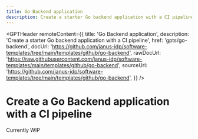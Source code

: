 ```yaml
---
title: Go Backend application
description: Create a starter Go backend application with a CI pipeline
---
```



<GPTHeader
  remoteContent={{
    title: 'Go Backend application',
    description: 'Create a starter Go backend application with a CI pipeline',
    href: 'gpts/go-backend',
    docUrl: 'https://github.com/janus-idp/software-templates/tree/main/templates/github/go-backend',
    rawDocUrl:
      'https://raw.githubusercontent.com/janus-idp/software-templates/main/templates/github/go-backend',
    sourceUrl:
      'https://github.com/janus-idp/software-templates/tree/main/templates/github/go-backend',
  }}
/>

# Create a Go Backend application with a CI pipeline

Currently WIP

